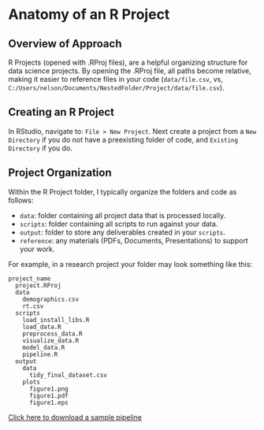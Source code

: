 # Anatomy of an R Project

## Overview of Approach
R Projects (opened with .RProj files), are a helpful organizing structure for data science projects. By opening the .RProj file, all paths become relative, making it easier to reference files in your code (`data/file.csv`, vs, `C:/Users/nelson/Documents/NestedFolder/Project/data/file.csv`).

## Creating an R Project

In RStudio, navigate to: `File > New Project`. Next create a project from a `New Directory` if you do not have a preexisting folder of code, and `Existing Directory` if you do.

## Project Organization

Within the R Project folder, I typically organize the folders and code as follows:

  - `data`: folder containing all project data that is processed locally.
  - `scripts`: folder containing all scripts to run against your data.
  - `output`: folder to store any deliverables created in your `scripts`.
  - `reference`: any materials (PDFs, Documents, Presentations) to support your work.
  
For example, in a research project your folder may look something like this:

```
project_name
  project.RProj
  data
    demographics.csv
    rt.csv
  scripts
    load_install_libs.R
    load_data.R
    preprocess_data.R
    visualize_data.R
    model_data.R
    pipeline.R
  output
    data
      tidy_final_dataset.csv
    plots
      figure1.png
      figure1.pdf
      figure1.eps
```

[Click here to download a sample pipeline](https://github.com/nelsonroque/contextlab_reproduciblescience_workshops/tree/main/sample_pipeline)
